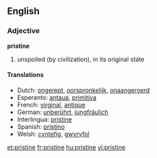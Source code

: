 ==English==

===Adjective===
'''pristine'''

#unspoiled (by civilization), in its original state

====Translations====
*Dutch: [[ongerept]], [[oorspronkelijk]], [[onaangeroerd]]
*Esperanto: [[antaua]], [[primitiva]]
*French: [[virginal]], [[antique]]
*German: [[unberührt]], [[jungfräulich]]
*Interlingua: [[pristine]]
*Spanish: [[prístino]]
*Welsh: [[cyntefig]], [[gwyryfol]]

[[et:pristine]]
[[fr:pristine]]
[[hu:pristine]]
[[vi:pristine]]